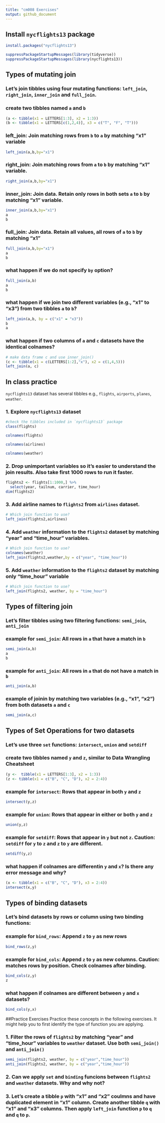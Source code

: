 ```yaml
---
title: "cm008 Exercises"
output: github_document
---
```


## Install `nycflights13` package

```r
install.packages("nycflights13")
```

```r
suppressPackageStartupMessages(library(tidyverse))
suppressPackageStartupMessages(library(nycflights13))
```

## Types of mutating join

### Let's join tibbles using four mutating functions:  `left_join`, `right_join`, `inner_join` and `full_join`.

### create two tibbles named `a` and `b`

```r
(a <- tibble(x1 = LETTERS[1:3], x2 = 1:3))
(b <- tibble(x1 = LETTERS[c(1,2,4)], x3 = c("T", "F", "T")))
```

### left_join: Join matching rows from `b` to `a` by matching "x1" variable

```r
left_join(a,b,by="x1")
```

### right_join: Join matching rows from `a` to `b` by matching "x1" variable.

```r
right_join(a,b,by="x1")
```

### inner_join: Join data. Retain only rows in both sets `a` to `b` by matching "x1" variable.

```r
inner_join(a,b,by="x1")
a
b
```

### full_join: Join data. Retain all values, all rows of `a` to `b` by matching "x1"

```r
full_join(a,b,by="x1")
a
b
```

### what happen if we do not specify `by` option?

```r
full_join(a,b)
a
b
```

### what happen if we join two different variables (e.g., "x1" to "x3") from two tibbles `a` to `b`?

```r
left_join(a,b, by = c("x1" = "x3"))
b
a
```

### what happen if two columns of `a` and `c` datasets have the identical colnames?

```r
# make data frame c and use inner_join()
(c <- tibble(x1 = c(LETTERS[1:2],"x"), x2 = c(1,4,5)))
left_join(a, c)
```

## In class practice

`nycflights13` dataset has several tibbles e.g., `flights`, `airports`, `planes`, `weather`.

### 1. Explore `nycflights13` dataset

```r
#check the tibbles included in `nycflights13` package
class(flights)

colnames(flights)

colnames(airlines)

colnames(weather)
```

### 2. Drop unimportant variables so it's easier to understand the join results. Also take first 1000 rows to run it faster.

```r
flights2 <- flights[1:1000,] %>% 
  select(year, tailnum, carrier, time_hour)
dim(flights2)
```

### 3. Add airline names to `flights2` from `airlines` dataset.

```r
# Which join function to use?
left_join(flights2,airlines)
```

### 4. Add `weather` information to the `flights2` dataset by matching "year" and "time_hour" variables.

```r
# Which join function to use?
colnames(weather)
left_join(flights2,weather,by = c("year", "time_hour"))
```

### 5. Add `weather` information to the `flights2` dataset by matching only "time_hour" variable

```r
# Which join function to use?
left_join(flights2, weather, by = "time_hour")
```

## Types of filtering join

### Let's filter tibbles using two filtering functions: `semi_join`, `anti_join` 


### example for `semi_join`: All rows in `a` that have a match in `b`

```r
semi_join(a,b)
a
b
```

### example for `anti_join`: All rows in `a` that do not have a match in `b`
```r
anti_join(a,b)
```

### example of joinin by matching two variables (e.g., "x1", "x2") from both datasets `a` and `c`

```r
semi_join(a,c)
```

## Types of Set Operations for two datasets

### Let's use three `set` functions: `intersect`, `union` and `setdiff` 

### create two tibbles named `y` and `z`, similar to Data Wrangling Cheatsheet

```r
(y <-  tibble(x1 = LETTERS[1:3], x2 = 1:3))
(z <- tibble(x1 = c("B", "C", "D"), x2 = 2:4))
```

### example for `intersect`: Rows that appear in both `y` and `z`

```r
intersect(y,z)
```

### example for `union`: Rows that appear in either or both `y` and `z`

```r
union(y,z)
```

### example for `setdiff`: Rows that appear in `y` but not `z`. __Caution:__ `setdiff` for `y` to `z` and `z` to `y` are different.

```r
setdiff(y,z)
```

### what happen if colnames are differentin `y` and `x`? Is there any error message and why?

```r
(x <- tibble(x1 = c("B", "C", "D"), x3 = 2:4))
intersect(x,y)
```

## Types of binding datasets

### Let's bind datasets by rows or column using two binding functions:

### example for `bind_rows`: Append `z` to `y` as new rows

```r
bind_rows(z,y)
```

### example for `bind_cols`: Append `z` to `y` as new columns. __Caution__: matches rows by position. Check colnames after binding.

```r
bind_cols(z,y)
z
```

### what happen if colnames are different between `y` and `x` datasets?

```r
bind_cols(y,x)
```

##Practice Exercises
Practice these concepts in the following exercises. It might help you to first identify the type of function you are applying.

### 1. Filter the rows of `flights2` by matching "year" and "time_hour" variables to `weather` dataset. Use both `semi_join()` and `anti_join()`
```r
semi_join(flights2, weather, by = c("year","time_hour"))
anti_join(flights2, weather, by = c("year","time_hour"))
```

### 2. Can we apply `set` and `binding` funcions between `flights2` and `weather` datasets. Why and why not?


### 3. Let's create a tibble `p` with "x1" and "x2" coulmns and have duplicated element in "x1" column. Create another tibble `q` with "x1" and "x3" columns. Then apply `left_join` function `p` to `q` and `q` to `p`. 